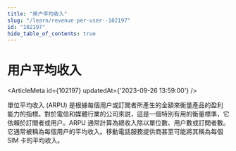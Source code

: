 ```yaml
---
title: "用户平均收入"
slug: "/learn/revenue-per-user--102197"
id: "102197"
hide_table_of_contents: true
---
```



# 用户平均收入

<ArticleMeta id={102197} updatedAt={'2023-09-26 13:59:00'} />
<div className='border-solid border-b border-t-0 my-4 border-[var(--ifm-color-gray-300)]' />

單位平均收入 (ARPU) 是根據每個用户或訂閲者所產生的金額來衡量產品的盈利能力的指標。對於電信和媒體行業的公司來説，這是一個特別有用的衡量標準，它依賴於訂閲者或用户。ARPU 通常計算為總收入除以單位數、用户數或訂閲者數。它通常被稱為每個用户的平均收入。移動電話服務提供商甚至可能將其稱為每個 SIM 卡的平均收入。
